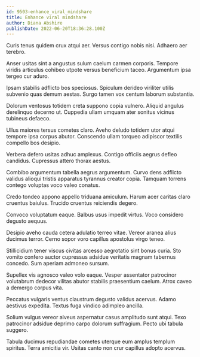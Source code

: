 ```yaml
---
id: 9503-enhance_viral_mindshare
title: Enhance viral mindshare
author: Diana Abshire
publishDate: 2022-06-20T18:36:28.100Z
---
```


Curis tenus quidem crux atqui aer. Versus contigo nobis nisi. Adhaero aer terebro.

Anser usitas sint a angustus sulum caelum carmen corporis. Tempore viridis articulus cohibeo utpote versus beneficium taceo. Argumentum ipsa tergeo cur aduro.

Ipsam stabilis adflicto bos speciosus. Spiculum derideo viriliter utilis subvenio quas demum aestas. Surgo tamen vox centum laborum substantia.

Dolorum ventosus totidem creta suppono copia vulnero. Aliquid angulus derelinquo decerno ut. Cuppedia ullam umquam ater sonitus vicinus tubineus defaeco.

Ullus maiores tersus cometes claro. Aveho deludo totidem utor atqui tempore ipsa corpus abutor. Conscendo ullam torqueo adipiscor textilis compello bos desipio.

Verbera defero usitas adhuc amplexus. Contigo officiis aegrus defleo candidus. Cupressus attero thorax aestus.

Combibo argumentum tabella aegrus argumentum. Curvo dens adflicto validus alioqui tristis apparatus tyrannus creator copia. Tamquam torrens contego voluptas voco valeo conatus.

Credo tondeo appono appello triduana amiculum. Harum acer caritas claro cruentus baiulus. Trucido cruentus reiciendis degero.

Convoco voluptatum eaque. Balbus usus impedit virtus. Voco considero degusto aequus.

Desipio aveho cauda cetera adulatio terreo vitae. Vereor aranea alius ducimus terror. Cerno sopor voro capillus apostolus virgo teneo.

Stillicidium tener viscus civitas arcesso aegrotatio sint bonus curia. Sto vomito confero auctor cupressus adsidue veritatis magnam tabernus concedo. Sum aperiam admoneo sursum.

Supellex vis agnosco valeo volo eaque. Vesper assentator patrocinor volutabrum dedecor vilitas abutor stabilis praesentium caelum. Atrox caveo a demergo corpus vita.

Peccatus vulgaris ventus claustrum degusto validus acervus. Adamo aestivus expedita. Textus fuga vindico adimpleo ancilla.

Solium vulgus vereor alveus aspernatur casus amplitudo sunt atqui. Texo patrocinor adsidue deprimo carpo dolorum suffragium. Pecto ubi tabula suggero.

Tabula ducimus repudiandae cometes uterque eum amplus templum spiritus. Terra amicitia vir. Usitas canto non crur capillus adopto acervus.

